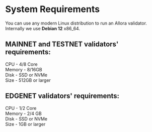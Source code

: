 # System Requirements

You can use any modern Linux distribution to run an Allora validator.  
Internally we use **Debian 12** x86_64.

## MAINNET and TESTNET validators' requirements:

CPU - 4/8 Core  
Memory - 8/16GB  
Disk - SSD or NVMe  
Size - 512GB or larger

## EDGENET validators' requirements:

CPU - 1/2 Core  
Memory - 2/4 GB  
Disk - SSD or NVMe  
Size - 1GB or larger
